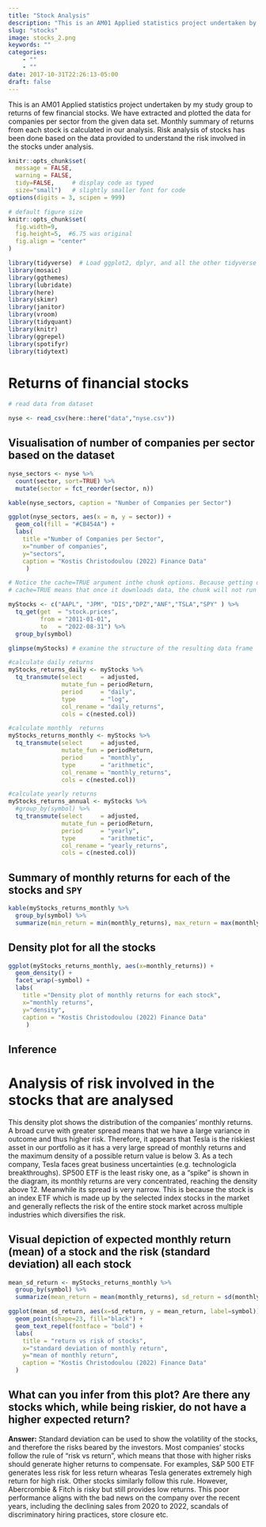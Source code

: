 ```yaml
---
title: "Stock Analysis"
description: "This is an AM01 Applied statistics project undertaken by my study group to returns of few financial stocks."
slug: "stocks"
image: stocks_2.png
keywords: ""
categories: 
    - ""
    - ""
date: 2017-10-31T22:26:13-05:00
draft: false
---
```

This is an AM01 Applied statistics project undertaken by my study group to returns of few financial stocks. We have extracted and plotted the data for companies per sector from the given data set. Monthly summary of returns from each stock is calculated in our analysis. Risk analysis of stocks has been done based on the data provided to understand the risk involved in the stocks under analysis.


```r
knitr::opts_chunk$set(
  message = FALSE, 
  warning = FALSE, 
  tidy=FALSE,     # display code as typed
  size="small")   # slightly smaller font for code
options(digits = 3, scipen = 999)

# default figure size
knitr::opts_chunk$set(
  fig.width=9, 
  fig.height=5,  #6.75 was original
  fig.align = "center"
)
```
```r
library(tidyverse)  # Load ggplot2, dplyr, and all the other tidyverse packages
library(mosaic)
library(ggthemes)
library(lubridate)
library(here)
library(skimr)
library(janitor)
library(vroom)
library(tidyquant)
library(knitr)
library(ggrepel)
library(spotifyr)
library(tidytext)
```

# Returns of financial stocks

```r
# read data from dataset

nyse <- read_csv(here::here("data","nyse.csv"))
```

## Visualisation of number of companies per sector based on the dataset
```r

nyse_sectors <- nyse %>% 
  count(sector, sort=TRUE) %>% 
  mutate(sector = fct_reorder(sector, n))

kable(nyse_sectors, caption = "Number of Companies per Sector")

ggplot(nyse_sectors, aes(x = n, y = sector)) +
  geom_col(fill = "#CB454A") + 
  labs(
    title ="Number of Companies per Sector", 
    x="number of companies",
    y="sectors",
    caption = "Kostis Christodoulou (2022) Finance Data"
     )
```


```r
# Notice the cache=TRUE argument inthe chunk options. Because getting data is time consuming, 
# cache=TRUE means that once it downloads data, the chunk will not run again next time you knit your Rmd

myStocks <- c("AAPL", "JPM", "DIS","DPZ","ANF","TSLA","SPY" ) %>%
  tq_get(get  = "stock.prices",
         from = "2011-01-01",
         to   = "2022-08-31") %>%
  group_by(symbol) 

glimpse(myStocks) # examine the structure of the resulting data frame

```

```r
#calculate daily returns
myStocks_returns_daily <- myStocks %>%
  tq_transmute(select     = adjusted, 
               mutate_fun = periodReturn, 
               period     = "daily", 
               type       = "log",
               col_rename = "daily_returns",
               cols = c(nested.col)) 

#calculate monthly  returns
myStocks_returns_monthly <- myStocks %>%
  tq_transmute(select     = adjusted, 
               mutate_fun = periodReturn, 
               period     = "monthly", 
               type       = "arithmetic",
               col_rename = "monthly_returns",
               cols = c(nested.col)) 

#calculate yearly returns
myStocks_returns_annual <- myStocks %>%
  #group_by(symbol) %>%
  tq_transmute(select     = adjusted, 
               mutate_fun = periodReturn, 
               period     = "yearly", 
               type       = "arithmetic",
               col_rename = "yearly_returns",
               cols = c(nested.col))
```

## Summary of  monthly returns for each of the stocks and `SPY`

```r

kable(myStocks_returns_monthly %>% 
  group_by(symbol) %>% 
  summarize(min_return = min(monthly_returns), max_return = max(monthly_returns), median_return = median(monthly_returns), mean_return = mean(monthly_returns), sd_return = sd(monthly_returns)), caption = "Monthly Returns for Stocks")


```

## Density plot for all the stocks

```r

ggplot(myStocks_returns_monthly, aes(x=monthly_returns)) +
  geom_density() +
  facet_wrap(~symbol) + 
  labs(
    title ="Density plot of monthly returns for each stock", 
    x="monthly returns",
    y="density",
    caption = "Kostis Christodoulou (2022) Finance Data"
     )

```

## Inference 
# Analysis of risk involved in the stocks that are analysed

This density plot shows the distribution of the companies' monthly returns. A broad curve with greater spread means that we have a large variance in outcome and thus higher risk. Therefore, it appears that Tesla is the riskiest asset in our portfolio as it has a very large spread of monthly returns and the maximum density of a possible return value is below 3. As a tech company, Tesla faces great business uncertainties (e.g. technologicla breakthroughs). SP500 ETF is the least risky one, as a "spike" is shown in the diagram, its monthly returns are very concentrated, reaching the density above 12. Meanwhile its spread is very narrow. This is because the stock is an index ETF which is made up by the selected index stocks in the market and generally reflects the risk of the entire stock market across multiple industries which diversifies the risk.

## Visual depiction of expected monthly return (mean) of a stock and the risk (standard deviation) all each stock

```r

mean_sd_return <- myStocks_returns_monthly %>% 
  group_by(symbol) %>% 
  summarize(mean_return = mean(monthly_returns), sd_return = sd(monthly_returns))

ggplot(mean_sd_return, aes(x=sd_return, y = mean_return, label=symbol))+
  geom_point(shape=23, fill="black") +
  geom_text_repel(fontface = "bold") +
  labs(
    title = "return vs risk of stocks", 
    x="standard deviation of monthly return",
    y="mean of monthly return",
    caption = "Kostis Christodoulou (2022) Finance Data"
  ) 

```

## What can you infer from this plot? Are there any stocks which, while being riskier, do not have a higher expected return?

**Answer:**
Standard deviation can be used to show the volatility of the stocks, and therefore the risks beared by the investors. Most companies' stocks follow the rule of "risk vs return", which means that those with higher risks should generate higher returns to compensate. For examples, S&P 500 ETF generates less risk for less return whearas Tesla generates extremely high return for high risk. Other stocks similarly follow this rule. However, Abercrombie & Fitch is risky but still provides low returns. This poor performance aligns with the bad news on the company over the recent years, including the declining sales from 2020 to 2022, scandals of discriminatory hiring practices, store closure etc.




